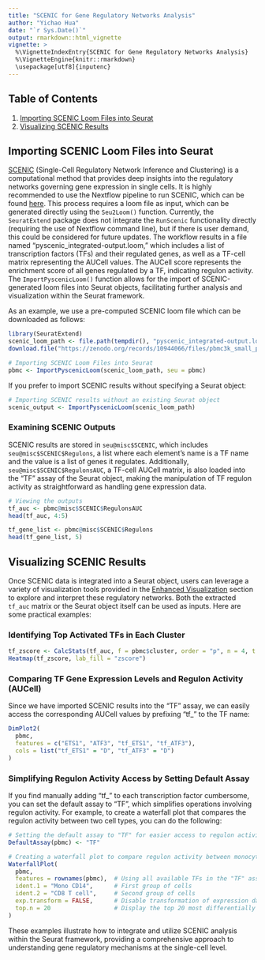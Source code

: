 ```yaml
---
title: "SCENIC for Gene Regulatory Networks Analysis"
author: "Yichao Hua"
date: "`r Sys.Date()`"
output: rmarkdown::html_vignette
vignette: >
  %\VignetteIndexEntry{SCENIC for Gene Regulatory Networks Analysis}
  %\VignetteEngine{knitr::rmarkdown}
  \usepackage[utf8]{inputenc}
---
```


## Table of Contents

1. [Importing SCENIC Loom Files into Seurat](#import-scenic)
2. [Visualizing SCENIC Results](#visualize-scenic) 

## Importing SCENIC Loom Files into Seurat {#import-scenic}

[SCENIC](https://www.nature.com/articles/nmeth.4463) (Single-Cell Regulatory Network Inference and Clustering) is a computational method that provides deep insights into the regulatory networks governing gene expression in single cells. It is highly recommended to use the Nextflow pipeline to run SCENIC, which can be found [here](https://github.com/aertslab/SCENICprotocol/). This process requires a loom file as input, which can be generated directly using the `Seu2Loom()` function. Currently, the `SeuratExtend` package does not integrate the `RunScenic` functionality directly (requiring the use of Nextflow command line), but if there is user demand, this could be considered for future updates. The workflow results in a file named "pyscenic_integrated-output.loom," which includes a list of transcription factors (TFs) and their regulated genes, as well as a TF-cell matrix representing the AUCell values. The AUCell score represents the enrichment score of all genes regulated by a TF, indicating regulon activity. The `ImportPyscenicLoom()` function allows for the import of SCENIC-generated loom files into Seurat objects, facilitating further analysis and visualization within the Seurat framework.

As an example, we use a pre-computed SCENIC loom file which can be downloaded as follows:

```r
library(SeuratExtend)
scenic_loom_path <- file.path(tempdir(), "pyscenic_integrated-output.loom")
download.file("https://zenodo.org/records/10944066/files/pbmc3k_small_pyscenic_integrated-output.loom", scenic_loom_path)

# Importing SCENIC Loom Files into Seurat
pbmc <- ImportPyscenicLoom(scenic_loom_path, seu = pbmc)
```

If you prefer to import SCENIC results without specifying a Seurat object:

```r
# Importing SCENIC results without an existing Seurat object
scenic_output <- ImportPyscenicLoom(scenic_loom_path)
```

### Examining SCENIC Outputs

SCENIC results are stored in `seu@misc$SCENIC`, which includes `seu@misc$SCENIC$Regulons`, a list where each element's name is a TF name and the value is a list of genes it regulates. Additionally, `seu@misc$SCENIC$RegulonsAUC`, a TF-cell AUCell matrix, is also loaded into the "TF" assay of the Seurat object, making the manipulation of TF regulon activity as straightforward as handling gene expression data.

```r
# Viewing the outputs
tf_auc <- pbmc@misc$SCENIC$RegulonsAUC
head(tf_auc, 4:5)

tf_gene_list <- pbmc@misc$SCENIC$Regulons
head(tf_gene_list, 5)
```

## Visualizing SCENIC Results {#visualize-scenic}

Once SCENIC data is integrated into a Seurat object, users can leverage a variety of visualization tools provided in the [Enhanced Visualization](#enhanced-visualization) section to explore and interpret these regulatory networks. Both the extracted `tf_auc` matrix or the Seurat object itself can be used as inputs. Here are some practical examples:

### Identifying Top Activated TFs in Each Cluster

```r
tf_zscore <- CalcStats(tf_auc, f = pbmc$cluster, order = "p", n = 4, t = TRUE)
Heatmap(tf_zscore, lab_fill = "zscore")
```

### Comparing TF Gene Expression Levels and Regulon Activity (AUCell)

Since we have imported SCENIC results into the "TF" assay, we can easily access the corresponding AUCell values by prefixing "tf_" to the TF name:

```r
DimPlot2(
  pbmc,
  features = c("ETS1", "ATF3", "tf_ETS1", "tf_ATF3"),
  cols = list("tf_ETS1" = "D", "tf_ATF3" = "D")
)
```

### Simplifying Regulon Activity Access by Setting Default Assay

If you find manually adding "tf_" to each transcription factor cumbersome, you can set the default assay to "TF", which simplifies operations involving regulon activity. For example, to create a waterfall plot that compares the regulon activity between two cell types, you can do the following:

```r
# Setting the default assay to "TF" for easier access to regulon activity
DefaultAssay(pbmc) <- "TF"

# Creating a waterfall plot to compare regulon activity between monocytes and CD8 T cells
WaterfallPlot(
  pbmc,
  features = rownames(pbmc),  # Using all available TFs in the "TF" assay
  ident.1 = "Mono CD14",      # First group of cells
  ident.2 = "CD8 T cell",     # Second group of cells
  exp.transform = FALSE,      # Disable transformation of expression data
  top.n = 20                  # Display the top 20 most differentially active TFs
)
```

These examples illustrate how to integrate and utilize SCENIC analysis within the Seurat framework, providing a comprehensive approach to understanding gene regulatory mechanisms at the single-cell level.

